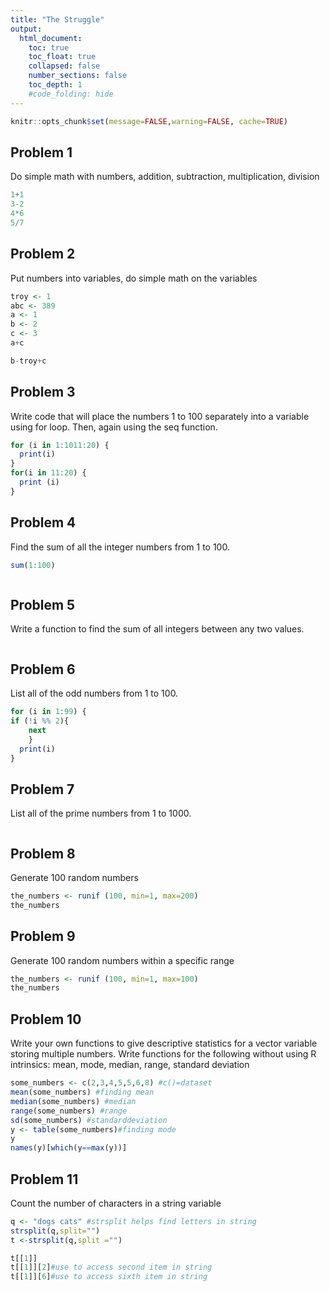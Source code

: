 ```yaml
---
title: "The Struggle"
output:
  html_document:
    toc: true
    toc_float: true
    collapsed: false
    number_sections: false
    toc_depth: 1
    #code_folding: hide
---
```


```r
knitr::opts_chunk$set(message=FALSE,warning=FALSE, cache=TRUE)
```

## Problem 1

Do simple math with numbers, addition, subtraction, multiplication, division

```r
1+1
3-2
4*6
5/7


```

## Problem 2

Put numbers into variables, do simple math on the variables
```r

troy <- 1
abc <- 389
a <- 1
b <- 2
c <- 3
a+c

b-troy+c


```

## Problem 3

Write code that will place the numbers 1 to 100 separately into a variable using for loop. Then, again using the seq function.

```r

for (i in 1:1011:20) {
  print(i)
}
for(i in 11:20) {
  print (i)
}


```
## Problem 4

Find the sum of all the integer numbers from 1 to 100.

```r

sum(1:100)



```

## Problem 5
Write a function to find the sum of all integers between any two values.

```r



```
## Problem 6

List all of the odd numbers from 1 to 100.

```r

for (i in 1:99) {
if (!i %% 2){
    next
    }
  print(i)
}  


```

## Problem 7

List all of the prime numbers from 1 to 1000.
```r



```


## Problem 8

Generate 100 random numbers

```r

the_numbers <- runif (100, min=1, max=200)
the_numbers

```

## Problem 9

Generate 100 random numbers within a specific range

```r
the_numbers <- runif (100, min=1, max=100)
the_numbers 

```

## Problem 10

Write your own functions to give descriptive statistics for a vector variable storing multiple numbers. Write functions for the following without using R intrinsics: mean, mode, median, range, standard deviation

```r
some_numbers <- c(2,3,4,5,5,6,8) #c()=dataset
mean(some_numbers) #finding mean
median(some_numbers) #median
range(some_numbers) #range
sd(some_numbers) #standarddeviation
y <- table(some_numbers)#finding mode
y
names(y)[which(y==max(y))]

```

## Problem 11

Count the number of characters in a string variable

```r

q <- "dogs cats" #strsplit helps find letters in string
strsplit(q,split="")
t <-strsplit(q,split ="")

t[[1]]
t[[1]][2]#use to access second item in string
t[[1]][6]#use to access sixth item in string
```
